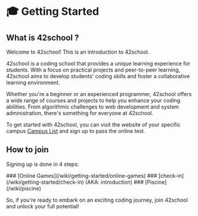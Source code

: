 
# 🎓 Getting Started

## What is 42school ?

Welcome to 42school! This is an introduction to 42school.

42school is a coding school that provides a unique learning experience for students. With a focus on practical projects and peer-to-peer learning, 42school aims to develop students' coding skills and foster a collaborative learning environment.

Whether you're a beginner or an experienced programmer, 42school offers a wide range of courses and projects to help you enhance your coding abilities. From algorithmic challenges to web development and system administration, there's something for everyone at 42school.

To get started with 42school, you can visit the website of your specific campus [Campus List](https://www.42.fr) and sign up to pass the online test.

## How to join

Signing up is done in 4 steps:

<Steps>
### [Online Games](/wiki/getting-started/online-games)
### [check-in](/wiki/getting-started/check-in) (AKA: introduction)
### [Piscine](/wiki/piscine)
</Steps>

So, if you're ready to embark on an exciting coding journey, join 42school and unlock your full potential!
